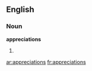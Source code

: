 ==English==

===Noun===
'''appreciations'''

# {{plural of|[[appreciation]]}}

[[ar:appreciations]]
[[fr:appreciations]]